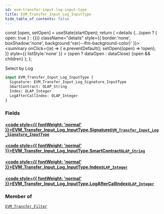 ```yaml
---
id: evm-transfer-input-log-input-type
title: EVM_Transfer_Input_Log_InputType
hide_table_of_contents: false
---
```







  const [open, setOpen] = useState(startOpen);
  return (
    <details {...(open ? { open: true } : {})} className="details" style={{ border:'none', boxShadow:'none', background:'var(--ifm-background-color)' }}>
      <summary
        onClick={(e) => {
          e.preventDefault();
          setOpen((open) => !open);
        }}
        style={{ listStyle:'none' }}
      >
      {open ? dataOpen : dataClose}
      </summary>
      {open && children}
    </details>
  );
};




Select by Log


```graphql
input EVM_Transfer_Input_Log_InputType {
  Signature: EVM_Transfer_Input_Log_Signature_InputType
  SmartContract: OLAP_String
  Index: OLAP_Integer
  LogAfterCallIndex: OLAP_Integer
}
```




### Fields

#### [<code style={{ fontWeight: 'normal' }}>EVM_Transfer_Input_Log_InputType.<b>Signature</b></code>](#)<Bullet />[`EVM_Transfer_Input_Log_Signature_InputType`](/docs/graphql-reference/inputs/evm-transfer-input-log-signature-input-type) <Badge class="secondary" text="input"/>
> 
> 

#### [<code style={{ fontWeight: 'normal' }}>EVM_Transfer_Input_Log_InputType.<b>SmartContract</b></code>](#)<Bullet />[`OLAP_String`](/docs/graphql-reference/inputs/olap-string) <Badge class="secondary" text="input"/>
> 
> 

#### [<code style={{ fontWeight: 'normal' }}>EVM_Transfer_Input_Log_InputType.<b>Index</b></code>](#)<Bullet />[`OLAP_Integer`](/docs/graphql-reference/inputs/olap-integer) <Badge class="secondary" text="input"/>
> 
> 

#### [<code style={{ fontWeight: 'normal' }}>EVM_Transfer_Input_Log_InputType.<b>LogAfterCallIndex</b></code>](#)<Bullet />[`OLAP_Integer`](/docs/graphql-reference/inputs/olap-integer) <Badge class="secondary" text="input"/>
> 
> 



### Member of

[`EVM_Transfer_Filter`](/docs/graphql-reference/inputs/evm-transfer-filter)  <Badge class="secondary" text="input"/>

